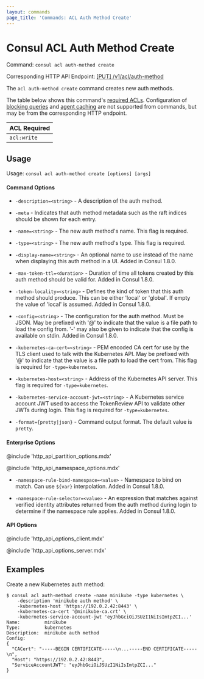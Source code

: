 ```yaml
---
layout: commands
page_title: 'Commands: ACL Auth Method Create'
---
```


# Consul ACL Auth Method Create

Command: `consul acl auth-method create`

Corresponding HTTP API Endpoint: [\[PUT\] /v1/acl/auth-method](/api-docs/acl/auth-methods#create-an-auth-method)

The `acl auth-method create` command creates new auth methods.

The table below shows this command's [required ACLs](/api-docs#authentication). Configuration of
[blocking queries](/api-docs/features/blocking) and [agent caching](/api-docs/features/caching)
are not supported from commands, but may be from the corresponding HTTP endpoint.

| ACL Required |
| ------------ |
| `acl:write`  |

## Usage

Usage: `consul acl auth-method create [options] [args]`

#### Command Options

- `-description=<string>` - A description of the auth method.

- `-meta` - Indicates that auth method metadata such as the raft indices should
  be shown for each entry.

- `-name=<string>` - The new auth method's name. This flag is required.

- `-type=<string>` - The new auth method's type. This flag is required.

- `-display-name=<string>` - An optional name to use instead of the name when
  displaying this auth method in a UI. Added in Consul 1.8.0.

- `-max-token-ttl=<duration>` - Duration of time all tokens created by this
  auth method should be valid for. Added in Consul 1.8.0.

- `-token-locality=<string>` - Defines the kind of token that this auth method
  should produce. This can be either 'local' or 'global'. If empty the value of
  'local' is assumed. Added in Consul 1.8.0.

- `-config=<string>` - The configuration for the auth method. Must be JSON. May
  be prefixed with '@' to indicate that the value is a file path to load the
  config from. '-' may also be given to indicate that the config is available on
  stdin. Added in Consul 1.8.0.

- `-kubernetes-ca-cert=<string>` - PEM encoded CA cert for use by the TLS
  client used to talk with the Kubernetes API. May be prefixed with '@' to
  indicate that the value is a file path to load the cert from. This flag is
  required for `-type=kubernetes`.

- `-kubernetes-host=<string>` - Address of the Kubernetes API server. This flag
  is required for `-type=kubernetes`.

- `-kubernetes-service-account-jwt=<string>` - A Kubernetes service account JWT
  used to access the TokenReview API to validate other JWTs during login. This
  flag is required for `-type=kubernetes`.

- `-format={pretty|json}` - Command output format. The default value is `pretty`.

#### Enterprise Options

@include 'http_api_partition_options.mdx'

@include 'http_api_namespace_options.mdx'

- `-namespace-rule-bind-namespace=<value>` - Namespace to bind on match. Can
  use `${var}` interpolation. Added in Consul 1.8.0.

- `-namespace-rule-selector=<value>` - An expression that matches against
  verified identity attributes returned from the auth method during login to
  determine if the namespace rule applies. Added in Consul 1.8.0.

#### API Options

@include 'http_api_options_client.mdx'

@include 'http_api_options_server.mdx'

## Examples

Create a new Kubernetes auth method:

```shell-session
$ consul acl auth-method create -name minikube -type kubernetes \
    -description 'minikube auth method' \
    -kubernetes-host 'https://192.0.2.42:8443' \
    -kubernetes-ca-cert '@minikube-ca.crt' \
    -kubernetes-service-account-jwt 'eyJhbGciOiJSUzI1NiIsImtpZCI...'
Name:         minikube
Type:         kubernetes
Description:  minikube auth method
Config:
{
  "CACert": "-----BEGIN CERTIFICATE-----\n...-----END CERTIFICATE-----\n",
  "Host": "https://192.0.2.42:8443",
  "ServiceAccountJWT": "eyJhbGciOiJSUzI1NiIsImtpZCI..."
}
```
